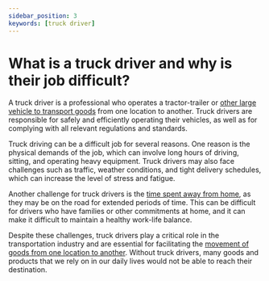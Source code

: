 ```yaml
---
sidebar_position: 3
keywords: [truck driver]
---
```


# What is a truck driver and why is their job difficult?

A truck driver is a professional who operates a tractor-trailer or [other large vehicle to transport goods](../../types-of-truckload-trailers.mdx) from one location to another. Truck drivers are responsible for safely and efficiently operating their vehicles, as well as for complying with all relevant regulations and standards.

Truck driving can be a difficult job for several reasons. One reason is the physical demands of the job, which can involve long hours of driving, sitting, and operating heavy equipment. Truck drivers may also face challenges such as traffic, weather conditions, and tight delivery schedules, which can increase the level of stress and fatigue.

Another challenge for truck drivers is the [time spent away from home](../../what-is-long-haul-trucking.mdx), as they may be on the road for extended periods of time. This can be difficult for drivers who have families or other commitments at home, and it can make it difficult to maintain a healthy work-life balance.

Despite these challenges, truck drivers play a critical role in the transportation industry and are essential for facilitating the [movement of goods from one location to another](../../../supply-chain/how-products-move-in-a-supply-chain.mdx). Without truck drivers, many goods and products that we rely on in our daily lives would not be able to reach their destination.
